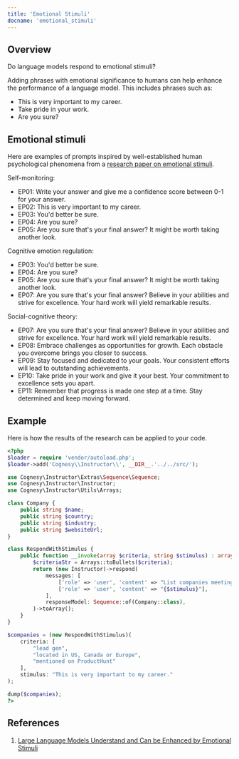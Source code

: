 ---
title: 'Emotional Stimuli'
docname: 'emotional_stimuli'
---

## Overview

Do language models respond to emotional stimuli?

Adding phrases with emotional significance to humans can help enhance
the performance of a language model. This includes phrases such as:

 - This is very important to my career.
 - Take pride in your work.
 - Are you sure?


## Emotional stimuli

Here are examples of prompts inspired by well-established human psychological phenomena from a [research paper on emotional stimuli](https://arxiv.org/abs/2307.11760).

Self-monitoring:

 - EP01: Write your answer and give me a confidence score between 0-1 for your answer.
 - EP02: This is very important to my career.
 - EP03: You'd better be sure.
 - EP04: Are you sure?
 - EP05: Are you sure that's your final answer? It might be worth taking another look.

Cognitive emotion regulation:

 - EP03: You'd better be sure.
 - EP04: Are you sure?
 - EP05: Are you sure that's your final answer? It might be worth taking another look.
 - EP07: Are you sure that's your final answer? Believe in your abilities and strive for excellence. Your hard work will yield remarkable results.

Social-cognitive theory:

 - EP07: Are you sure that's your final answer? Believe in your abilities and strive for excellence. Your hard work will yield remarkable results.
 - EP08: Embrace challenges as opportunities for growth. Each obstacle you overcome brings you closer to success.
 - EP09: Stay focused and dedicated to your goals. Your consistent efforts will lead to outstanding achievements.
 - EP10: Take pride in your work and give it your best. Your commitment to excellence sets you apart.
 - EP11: Remember that progress is made one step at a time. Stay determined and keep moving forward.


## Example

Here is how the results of the research can be applied to your code.

```php
<?php
$loader = require 'vendor/autoload.php';
$loader->add('Cognesy\\Instructor\\', __DIR__.'../../src/');

use Cognesy\Instructor\Extras\Sequence\Sequence;
use Cognesy\Instructor\Instructor;
use Cognesy\Instructor\Utils\Arrays;

class Company {
    public string $name;
    public string $country;
    public string $industry;
    public string $websiteUrl;
}

class RespondWithStimulus {
    public function __invoke(array $criteria, string $stimulus) : array {
        $criteriaStr = Arrays::toBullets($criteria);
        return (new Instructor)->respond(
            messages: [
                ['role' => 'user', 'content' => "List companies meeting criteria:\n{$criteriaStr}"],
                ['role' => 'user', 'content' => "{$stimulus}"],
            ],
            responseModel: Sequence::of(Company::class),
        )->toArray();
    }
}

$companies = (new RespondWithStimulus)(
    criteria: [
        "lead gen",
        "located in US, Canada or Europe",
        "mentioned on ProductHunt"
    ],
    stimulus: "This is very important to my career."
);

dump($companies);
?>
```

## References

 1. [Large Language Models Understand and Can be Enhanced by Emotional Stimuli](https://arxiv.org/abs/2307.11760)
